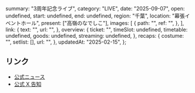   summary: "3周年記念ライブ",
  category: "LIVE",
  date: "2025-09-07",
  open: undefined,
  start: undefined,
  end: undefined,
  region: "千葉",
  location: "幕張イベントホール",
  present: ["高嶺のなでしこ"],
  images: [
    {
      path: "",
      ref: "",
    },
  ],
  link: {
    text: "",
    url: "",
  },
  overview: {
    ticket: "",
    timeSlot: undefined,
    timetable: undefined,
    goods: undefined,
    streaming: undefined,
  },
  recaps: {
    costume: "",
    setlist: [],
    url: "",
  },
  updatedAt: "2025-02-15",
};

## リンク

- [公式ニュース](https://takanenonadeshiko.jp/?p=3386)
- [公式 X 告知](https://x.com/takanenofficial/status/1890358265885655133)
